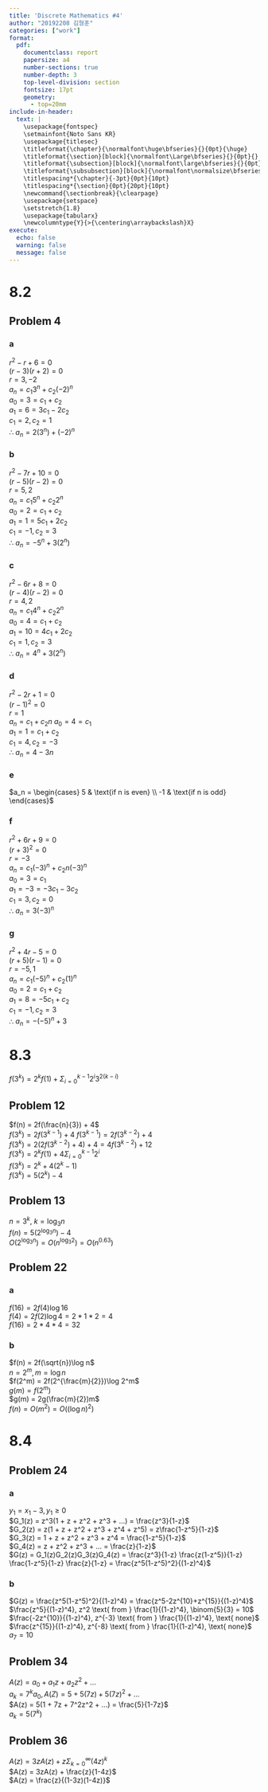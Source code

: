 ```yaml
---
title: 'Discrete Mathematics #4'
author: "20192208 김형훈"
categories: ["work"]
format: 
  pdf:
    documentclass: report
    papersize: a4
    number-sections: true
    number-depth: 3
    top-level-division: section
    fontsize: 17pt
    geometry:
      - top=20mm
include-in-header: 
  text: |
    \usepackage{fontspec}
    \setmainfont{Noto Sans KR}
    \usepackage{titlesec}
    \titleformat{\chapter}{\normalfont\huge\bfseries}{}{0pt}{\huge}
    \titleformat{\section}[block]{\normalfont\Large\bfseries}{}{0pt}{}
    \titleformat{\subsection}[block]{\normalfont\large\bfseries}{}{0pt}{}
    \titleformat{\subsubsection}[block]{\normalfont\normalsize\bfseries}{}{0pt}{}
    \titlespacing*{\chapter}{-3pt}{0pt}{10pt}
    \titlespacing*{\section}{0pt}{20pt}{10pt}
    \newcommand{\sectionbreak}{\clearpage}
    \usepackage{setspace}
    \setstretch{1.8}
    \usepackage{tabularx}
    \newcolumntype{Y}{>{\centering\arraybackslash}X}
execute:
  echo: false
  warning: false
  message: false
---
```


# 8.2

## Problem 4

### a

$r^2 - r + 6 = 0$  
$(r-3)(r+2) = 0$  
$r = 3, -2$  
$a_n = c_1 3^n + c_2 (-2)^n$  
$a_0 = 3 = c_1 + c_2$  
$a_1 = 6 = 3c_1 - 2c_2$  
$c_1 = 2, c_2 = 1$  
∴ $a_n = 2(3^n) + (-2)^n$

### b

$r^2 - 7r + 10 = 0$  
$(r-5)(r-2) = 0$  
$r = 5, 2$  
$a_n = c_1 5^n + c_2 2^n$  
$a_0 = 2 = c_1 + c_2$  
$a_1 = 1 = 5c_1 + 2c_2$  
$c_1 = -1, c_2 = 3$  
∴ $a_n = -5^n + 3(2^n)$

### c

$r^2 - 6r + 8 = 0$  
$(r-4)(r-2) = 0$  
$r = 4, 2$  
$a_n = c_1 4^n + c_2 2^n$  
$a_0 = 4 = c_1 + c_2$  
$a_1 = 10 = 4c_1 + 2c_2$  
$c_1 = 1, c_2 = 3$  
∴ $a_n = 4^n + 3(2^n)$

### d

$r^2 - 2r + 1 = 0$  
$(r-1)^2 = 0$  
$r = 1$  
$a_n = c_1 + c_2n$
$a_0 = 4 = c_1$  
$a_1 = 1 = c_1 + c_2$  
$c_1 = 4, c_2 = -3$  
∴ $a_n = 4 - 3n$

### e

\vspace{0.7em}
$a_n = \begin{cases}
  5 & \text{if n is even} \\
  -1 & \text{if n is odd}
\end{cases}$
\vspace{0.7em}

### f

$r^2 + 6r + 9 = 0$  
$(r+3)^2 = 0$  
$r = -3$  
$a_n = c_1 (-3)^n + c_2 n(-3)^n$  
$a_0 = 3 = c_1$  
$a_1 = -3 = -3c_1 - 3c_2$  
$c_1 = 3, c_2 = 0$  
∴ $a_n = 3(-3)^n$

### g

$r^2 + 4r - 5 = 0$  
$(r+5)(r-1) = 0$  
$r = -5, 1$  
$a_n = c_1 (-5)^n + c_2 (1)^n$  
$a_0 = 2 = c_1 + c_2$  
$a_1 = 8 = -5c_1 + c_2$  
$c_1 = -1, c_2 = 3$  
∴ $a_n = -(-5)^n + 3$

# 8.3

$f(3^k) = 2^kf(1) + \Sigma_{i=0}^{k-1} 2^i 3^{2(k-i)}$  

## Problem 12

$f(n) = 2f(\frac{n}{3}) + 4$  
$f(3^k) = 2f(3^{k-1}) + 4$
$f(3^{k-1}) = 2f(3^{k-2}) + 4$  
$f(3^k) = 2(2f(3^{k-2}) + 4) + 4 = 4f(3^{k-2}) + 12$  
$f(3^k) = 2^kf(1) + 4\Sigma_{i=0}^{k-1} 2^i$  
$f(3^k) = 2^k + 4(2^k - 1)$  
$f(3^k) = 5(2^k) - 4$

## Problem 13

$n = 3^k$, $k = \log_3 n$  
$f(n) = 5(2^{\log_3 n}) - 4$  
$O(2^{\log_3 n}) = O(n^{\log_3 2}) = O(n^{0.63})$

## Problem 22

### a
$f(16) = 2f(4)\log 16$  
$f(4) = 2f(2)\log 4 = 2 * 1 * 2 = 4$  
$f(16) = 2 * 4 * 4 = 32$

### b

$f(n) = 2f(\sqrt{n})\log n$  
$n = 2^m, m = \log n$  
$f(2^m) = 2f(2^{\frac{m}{2}})\log 2^m$  
$g(m) = f(2^m)$  
$g(m) = 2g(\frac{m}{2})m$  
$f(n) = O(m^2) = O((\log n)^2)$

# 8.4

## Problem 24

### a

$y_1 = x_1 - 3, y_1 ≥ 0$  
$G_1(z) = z^3(1 + z + z^2 + z^3 + ...) = \frac{z^3}{1-z}$  
$G_2(z) = z(1 + z + z^2 + z^3 + z^4 + z^5) = z\frac{1-z^5}{1-z}$  
$G_3(z) = 1 + z + z^2 + z^3 + z^4 = \frac{1-z^5}{1-z}$  
$G_4(z) = z + z^2 + z^3 + ... = \frac{z}{1-z}$  
$G(z) = G_1(z)G_2(z)G_3(z)G_4(z) = \frac{z^3}{1-z} \frac{z(1-z^5)}{1-z} \frac{1-z^5}{1-z} \frac{z}{1-z} = \frac{z^5(1-z^5)^2}{(1-z)^4}$

### b

$G(z) = \frac{z^5(1-z^5)^2}{(1-z)^4} = \frac{z^5-2z^{10}+z^{15}}{(1-z)^4}$  
$\frac{z^5}{(1-z)^4}, z^2 \text{ from } \frac{1}{(1-z)^4}, \binom{5}{3} = 10$  
$\frac{-2z^{10}}{(1-z)^4}, z^{-3} \text{ from } \frac{1}{(1-z)^4}, \text{ none}$  
$\frac{z^{15}}{(1-z)^4}, z^{-8} \text{ from } \frac{1}{(1-z)^4}, \text{ none}$  
$a_7 = 10$

## Problem 34

$A(z) = a_0 + a_1z + a_2z^2 + ...$  
$a_k = 7^ka_0, A(Z) = 5 + 5(7z) + 5(7z)^2 + ...$  
$A(z) = 5(1 + 7z + 7^2z^2 + ...) = \frac{5}{1-7z}$  
$a_k = 5(7^k)$

## Problem 36

$A(z) = 3zA(z) + z\Sigma_{k=0}^{∞} (4z)^k$  
$A(z) = 3zA(z) + \frac{z}{1-4z}$  
$A(z) = \frac{z}{(1-3z)(1-4z)}$
